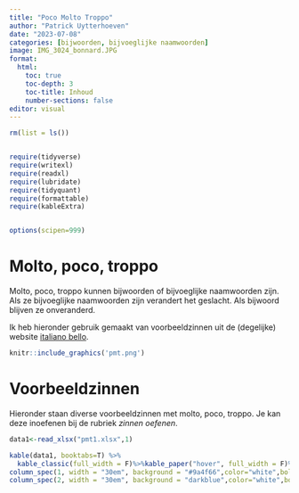 ```yaml
---
title: "Poco Molto Troppo"
author: "Patrick Uytterhoeven"
date: "2023-07-08"
categories: [bijwoorden, bijvoeglijke naamwoorden]
image: IMG_3024_bonnard.JPG
format:
  html:
    toc: true
    toc-depth: 3
    toc-title: Inhoud
    number-sections: false
editor: visual
---
```


```r
rm(list = ls())


require(tidyverse)
require(writexl)
require(readxl)
require(lubridate)
require(tidyquant)
require(formattable)
require(kableExtra)


options(scipen=999)
```

# Molto, poco, troppo

Molto, poco, troppo kunnen bijwoorden of bijvoeglijke naamwoorden zijn. Als ze bijvoeglijke naamwoorden zijn verandert het geslacht. Als bijwoord blijven ze onveranderd.

Ik heb hieronder gebruik gemaakt van voorbeeldzinnen uit de (degelijke) website [italiano bello](https://italiano-bello.com/en/italian-grammar/).

```r
knitr::include_graphics('pmt.png')
```

# Voorbeeldzinnen

Hieronder staan diverse voorbeeldzinnen met molto, poco, troppo. Je kan deze inoefenen bij de rubriek *zinnen oefenen*.

```r
data1<-read_xlsx("pmt1.xlsx",1)
```

```r
kable(data1, booktabs=T) %>%
  kable_classic(full_width = F)%>%kable_paper("hover", full_width = F)%>%
column_spec(1, width = "30em", background = "#9a4f66",color="white",bold=T)%>%
column_spec(2, width = "30em", background = "darkblue",color="white",bold=T)
```
